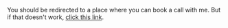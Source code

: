 
<SEO title="📞 Call" pageThumb = "/meta-contact.jpg"/>
<div class="page-wrapper contact-wrapper big">

You should be redirected to a place where you can book a call with me. But if that doesn't work, [click this link](https://calendly.com/finmoorhouse/call).

</div>